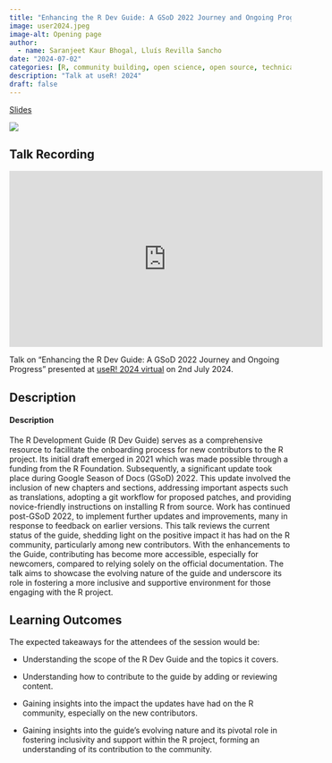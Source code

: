 ```yaml
---
title: "Enhancing the R Dev Guide: A GSoD 2022 Journey and Ongoing Progress"
image: user2024.jpeg
image-alt: Opening page
author:
  - name: Saranjeet Kaur Bhogal, Lluís Revilla Sancho
date: "2024-07-02"
categories: [R, community building, open science, open source, technical writing]
description: "Talk at useR! 2024"
draft: false
---
```


[Slides](https://zenodo.org/records/12508510)

[![](user2024slide.jpg)](https://zenodo.org/records/12508510)

## Talk Recording

<iframe width="560" height="315" src="https://www.youtube.com/embed/vit06hXFw3M?si=txrXBSmsae-1Zk0k" title="YouTube video player" frameborder="0" allow="accelerometer; autoplay; clipboard-write; encrypted-media; gyroscope; picture-in-picture; web-share" referrerpolicy="strict-origin-when-cross-origin" allowfullscreen>

</iframe>

Talk on "Enhancing the R Dev Guide: A GSoD 2022 Journey and Ongoing Progress" presented at [useR! 2024 virtual](https://events.linuxfoundation.org/user/) on 2nd July 2024.

## Description

#### **Description**

The R Development Guide (R Dev Guide) serves as a comprehensive resource to facilitate the onboarding process for new contributors to the R project. Its initial draft emerged in 2021 which was made possible through a funding from the R Foundation. Subsequently, a significant update took place during Google Season of Docs (GSoD) 2022. This update involved the inclusion of new chapters and sections, addressing important aspects such as translations, adopting a git workflow for proposed patches, and providing novice-friendly instructions on installing R from source. Work has continued post-GSoD 2022, to implement further updates and improvements, many in response to feedback on earlier versions. This talk reviews the current status of the guide, shedding light on the positive impact it has had on the R community, particularly among new contributors. With the enhancements to the Guide, contributing has become more accessible, especially for newcomers, compared to relying solely on the official documentation. The talk aims to showcase the evolving nature of the guide and underscore its role in fostering a more inclusive and supportive environment for those engaging with the R project.

## Learning Outcomes

The expected takeaways for the attendees of the session would be:\

-   Understanding the scope of the R Dev Guide and the topics it covers.

-   Understanding how to contribute to the guide by adding or reviewing content.

-   Gaining insights into the impact the updates have had on the R community, especially on the new contributors.

-   Gaining insights into the guide's evolving nature and its pivotal role in fostering inclusivity and support within the R project, forming an understanding of its contribution to the community.
